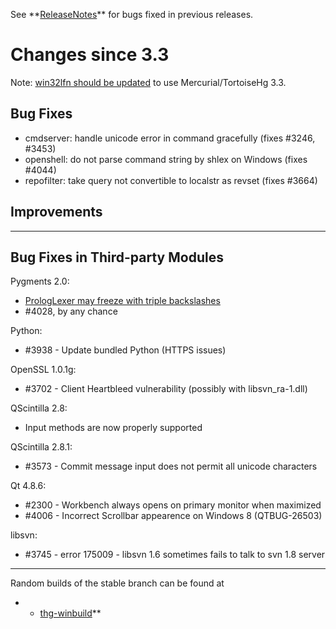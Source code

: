 See **[[ReleaseNotes]]** for bugs fixed in previous releases.

= Changes since 3.3 =

Note: [[https://bitbucket.org/remleduff/win32lfn/issue/11/|win32lfn should be updated]]
to use Mercurial/TortoiseHg 3.3.

== Bug Fixes ==

* cmdserver: handle unicode error in command gracefully (fixes #3246, #3453)
* openshell: do not parse command string by shlex on Windows (fixes #4044)
* repofilter: take query not convertible to localstr as revset (fixes #3664)

== Improvements ==

----

== Bug Fixes in Third-party Modules ==

Pygments 2.0:
* [[https://bitbucket.org/birkenfeld/pygments-main/issue/891/|PrologLexer may freeze with triple backslashes]]
* #4028, by any chance

Python:
* #3938 - Update bundled Python (HTTPS issues)

OpenSSL 1.0.1g:
* #3702 - Client Heartbleed vulnerability (possibly with libsvn_ra-1.dll)

QScintilla 2.8:
* Input methods are now properly supported

QScintilla 2.8.1:
* #3573 - Commit message input does not permit all unicode characters

Qt 4.8.6:
* #2300 - Workbench always opens on primary monitor when maximized
* #4006 - Incorrect Scrollbar appearence on Windows 8 (QTBUG-26503)

libsvn:
* #3745 - error 175009 - libsvn 1.6 sometimes fails to talk to svn 1.8 server

----

Random builds of the stable branch can be found at
**[[http://bitbucket.org/tortoisehg/thg-winbuild/downloads/|thg-winbuild]]**
